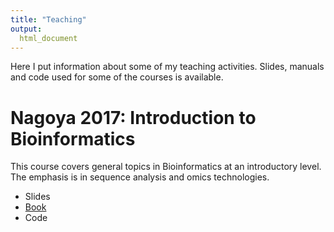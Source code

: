 ```yaml
---
title: "Teaching"
output: 
  html_document
---
```


Here I put information about some of my teaching activities. Slides, manuals and code used for some of the courses is available.

# Nagoya 2017: Introduction to Bioinformatics

This course covers general topics in Bioinformatics at an introductory level. The emphasis is in sequence analysis and omics technologies.

* Slides
* <a href="https://ddiez.github.io/nagoya_course_2017_book/index.html" target="_blank">Book</a>
* Code
